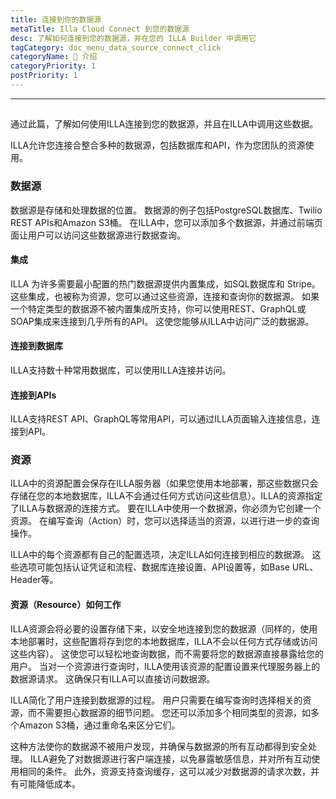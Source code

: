 ```yaml
---
title: 连接到你的数据源
metaTitle: Illa Cloud Connect 到您的数据源
desc: 了解如何连接到您的数据源，并在您的 ILLA Builder 中调用它
tagCategory: doc_menu_data_source_connect_click
categoryName: 👋 介绍
categoryPriority: 1
postPriority: 1
---
```


* * *

## <h2 hidden>连接到您的数据源(Action)</h2>

通过此篇，了解如何使用ILLA连接到您的数据源，并且在ILLA中调用这些数据。

ILLA允许您连接合整合多种的数据源，包括数据库和API，作为您团队的资源使用。

### 数据源

数据源是存储和处理数据的位置。 数据源的例子包括PostgreSQL数据库、Twilio REST APIs和Amazon S3桶。 在ILLA中，您可以添加多个数据源，并通过前端页面让用户可以访问这些数据源进行数据查询。

#### 集成

ILLA 为许多需要最小配置的热门数据源提供内置集成，如SQL数据库和 Stripe。 这些集成，也被称为资源，您可以通过这些资源，连接和查询你的数据源。 如果一个特定类型的数据源不被内置集成所支持，你可以使用REST、GraphQL或SOAP集成来连接到几乎所有的API。 这使您能够从ILLA中访问广泛的数据源。

#### 连接到数据库

ILLA支持数十种常用数据库，可以使用ILLA连接并访问。

#### 连接到APIs

ILLA支持REST API、GraphQL等常用API，可以通过ILLA页面输入连接信息，连接到API。

### 资源

ILLA中的资源配置会保存在ILLA服务器（如果您使用本地部署，那这些数据只会存储在您的本地数据库，ILLA不会通过任何方式访问这些信息）。ILLA的资源指定了ILLA与数据源的连接方式。 要在ILLA中使用一个数据源，你必须为它创建一个资源。 在编写查询（Action）时，您可以选择适当的资源，以进行进一步的查询操作。

ILLA中的每个资源都有自己的配置选项，决定ILLA如何连接到相应的数据源。 这些选项可能包括认证凭证和流程、数据库连接设置、API设置等，如Base URL、Header等。

#### 资源（Resource）如何工作

ILLA资源会将必要的设置存储下来，以安全地连接到您的数据源（同样的，使用本地部署时，这些配置将存到您的本地数据库，ILLA不会以任何方式存储或访问这些内容）。 这使您可以轻松地查询数据，而不需要将您的数据源直接暴露给您的用户。 当对一个资源进行查询时，ILLA使用该资源的配置设置来代理服务器上的数据源请求。 这确保只有ILLA可以直接访问数据源。

ILLA简化了用户连接到数据源的过程。 用户只需要在编写查询时选择相关的资源，而不需要担心数据源的细节问题。 您还可以添加多个相同类型的资源，如多个Amazon S3桶，通过重命名来区分它们。

这种方法使你的数据源不被用户发现，并确保与数据源的所有互动都得到安全处理。 ILLA避免了对数据源进行客户端连接，以免暴露敏感信息，并对所有互动使用相同的条件。 此外，资源支持查询缓存，这可以减少对数据源的请求次数，并有可能降低成本。
